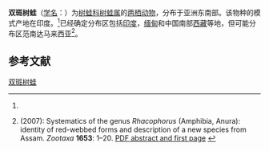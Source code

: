 {{Speciesbox
| name = 双斑树蛙
| status = 
| status_system = 
| image = 
| genus = Rhacophorus
| species = bipunctatus
| authority = (Ahl, 1927)<ref name='id5042'>{{cite web| url =http://www.bioinfo.cn/db05/BjdwSpecies.php?action=view&id=5042| title =双斑树蛙| work =《中国动物物种编目数据库》| publisher =中国科学院微生物研究所| author =中国科学院动物研究所| accessdate =2009-04-11| deadurl =yes| archiveurl =https://web.archive.org/web/20160305045815/http://www.bioinfo.cn/db05/BjdwSpecies.php?action=view&id=5042| archivedate =2016-03-05}}</ref>
}}

'''双斑树蛙'''（[[学名|学名]]：{{lang|la|''Rhacophorus bipunctatus''}}）为[[树蛙科|树蛙科]][[树蛙属|树蛙属]]的[[两栖动物|两栖动物]]，分布于亚洲东南部。该物种的模式产地在印度。<ref name='id5042'/>已经确定分布区包括[[印度|印度]]，[[缅甸|缅甸]]和中国南部[[西藏|西藏]]等地，但可能分布区范南达马来西亚<ref name = bordoloietal2007>{{aut|Bordoloi, Sabitry; Bortamuli, Tutul & Ohler, Annemarie}} (2007): Systematics of the genus ''Rhacophorus'' (Amphibia, Anura): identity of red-webbed forms and description of a new species from Assam. ''Zootaxa'' '''1653''': 1–20. [http://www.mapress.com/zootaxa/2007f/z01653p020f.pdf PDF abstract and first page] {{Wayback|url=http://www.mapress.com/zootaxa/2007f/z01653p020f.pdf |date=20160303222441 }}</ref>。

== 参考文献 ==
{{reflist}}

{{Wikispecies|Rhacophorus bipunctatus}}
{{Taxonbar|from=Q371144}}

[[Category:树蛙属|双斑树蛙]]


{{amphibian-stub}}